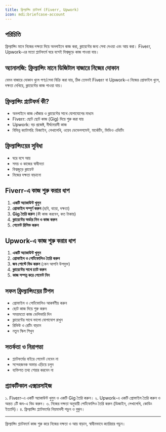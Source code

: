 ```yaml
---
title: ফ্রিল্যান্সিং প্ল্যাটফর্ম (Fiverr, Upwork)
icon: mdi:briefcase-account
---
```


## পরিচিতি

ফ্রিল্যান্সিং মানে নিজের দক্ষতা দিয়ে অনলাইনে কাজ করা, ক্লায়েন্টের জন্য সেবা দেওয়া এবং আয় করা। Fiverr, Upwork-এর মতো প্ল্যাটফর্মে ঘরে বসেই বিশ্বজুড়ে কাজ পাওয়া যায়।

## অ্যানালজি: ফ্রিল্যান্সিং মানে ডিজিটাল বাজারে নিজের দোকান

যেমন বাজারে দোকান খুলে পণ্য/সেবা বিক্রি করা যায়, ঠিক তেমনই Fiverr বা Upwork-এ নিজের প্রোফাইল খুলে, দক্ষতা দেখিয়ে, ক্লায়েন্টের কাজ পাওয়া যায়।

## ফ্রিল্যান্সিং প্ল্যাটফর্ম কী?
- অনলাইনে কাজ খোঁজার ও ক্লায়েন্টের সাথে যোগাযোগের মাধ্যম
- Fiverr: ছোট ছোট কাজ (Gig) দিয়ে শুরু করা যায়
- Upwork: বড় প্রজেক্ট, দীর্ঘমেয়াদী কাজ
- বিভিন্ন ক্যাটাগরি: ডিজাইন, লেখালেখি, ওয়েব ডেভেলপমেন্ট, মার্কেটিং, ভিডিও এডিটিং

## ফ্রিল্যান্সিংয়ের সুবিধা
- ঘরে বসে আয়
- সময় ও কাজের স্বাধীনতা
- বিশ্বজুড়ে ক্লায়েন্ট
- নিজের দক্ষতা বাড়ানো

## Fiverr-এ কাজ শুরু করার ধাপ
1. **একটি অ্যাকাউন্ট খুলুন**
2. **প্রোফাইল সম্পূর্ণ করুন** (ছবি, বায়ো, দক্ষতা)
3. **Gig তৈরি করুন** (কী কাজ করবেন, কত টাকায়)
4. **ক্লায়েন্টের অর্ডার নিন ও কাজ করুন**
5. **পেমেন্ট রিসিভ করুন**

## Upwork-এ কাজ শুরু করার ধাপ
1. **একটি অ্যাকাউন্ট খুলুন**
2. **প্রোফাইল ও পোর্টফোলিও তৈরি করুন**
3. **জব পোস্টে বিড করুন** (কেন আপনি উপযুক্ত)
4. **ক্লায়েন্টের সাথে চ্যাট করুন**
5. **কাজ সম্পন্ন করে পেমেন্ট নিন**

## সফল ফ্রিল্যান্সিংয়ের টিপস
- প্রোফাইল ও পোর্টফোলিও আকর্ষণীয় করুন
- ছোট কাজ দিয়ে শুরু করুন
- সময়মতো কাজ ডেলিভারি দিন
- ক্লায়েন্টের সাথে ভালো যোগাযোগ রাখুন
- রিভিউ ও রেটিং বাড়ান
- নতুন স্কিল শিখুন

## সতর্কতা ও নিরাপত্তা
- প্ল্যাটফর্মের বাইরে পেমেন্ট নেবেন না
- সন্দেহজনক অফার এড়িয়ে চলুন
- ব্যক্তিগত তথ্য শেয়ার করবেন না

## প্র্যাকটিকাল এক্সারসাইজ

১. Fiverr-এ একটি অ্যাকাউন্ট খুলুন ও একটি Gig তৈরি করুন।
২. Upwork-এ একটি প্রোফাইল তৈরি করুন ও অন্তত ১টি জব-এ বিড করুন।
৩. নিজের দক্ষতা অনুযায়ী পোর্টফোলিও তৈরি করুন (ডিজাইন, লেখালেখি, কোডিং ইত্যাদি)।
৪. ফ্রিল্যান্সিং প্ল্যাটফর্মের নিয়মাবলী পড়ুন ও বুঝুন।

---

ফ্রিল্যান্সিং প্ল্যাটফর্মে কাজ শুরু করে নিজের দক্ষতা ও আয় বাড়ান, স্বাধীনভাবে ক্যারিয়ার গড়ুন।
